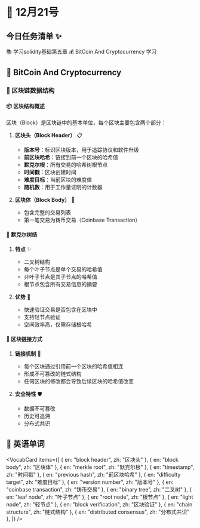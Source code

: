 
# 📅 12月21号

## 今日任务清单 ✨

<Logbook>
      <Logbook.TaskItem isComplete={false}>📚 学习solidity基础第五章</Logbook.TaskItem>
      <Logbook.TaskItem isComplete={false}>💰 BitCoin And Cryptocurrency 学习</Logbook.TaskItem>
</Logbook>

## 🔗 BitCoin And Cryptocurrency

### 🔐 区块链数据结构

#### 📦 区块结构概述

区块（Block）是区块链中的基本单位，每个区块主要包含两个部分：

1. **区块头（Block Header）** 📋
   - **版本号**：标识区块版本，用于追踪协议和软件升级
   - **前区块哈希**：链接到前一个区块的哈希值
   - **默克尔根**：所有交易的哈希树根节点
   - **时间戳**：区块创建时间
   - **难度目标**：当前区块的难度值
   - **随机数**：用于工作量证明的计数器

2. **区块体（Block Body）** 📝
   - 包含完整的交易列表
   - 第一笔交易为铸币交易（Coinbase Transaction）

#### 🌲 默克尔树结

<TreeNode label="Root Hash\n0xabc...">
  <TreeNode label="Hash(AB)\n0x123...">
    <TreeNode label="Hash(A)\n0x456...">
      <TreeNode label="Trans_A\n1.5 BTC" />
    </TreeNode>
    <TreeNode label="Hash(B)\n0x789...">
      <TreeNode label="Trans_B\n0.5 BTC" />
    </TreeNode>
  </TreeNode>
  <TreeNode label="Hash(CD)\n0xdef...">
    <TreeNode label="Hash(C)\n0xabc...">
      <TreeNode label="Trans_C\n2.0 BTC" />
    </TreeNode>
    <TreeNode label="Hash(D)\n0xdef...">
      <TreeNode label="Trans_D\n1.0 BTC" />
    </TreeNode>
  </TreeNode>
</TreeNode>

1. **特点** ✨
   - 二叉树结构
   - 每个叶子节点是单个交易的哈希值
   - 非叶子节点是其子节点的哈希值
   - 根节点包含所有交易信息的摘要

2. **优势** 💪
   - 快速验证交易是否包含在区块中
   - 支持轻节点验证
   - 空间效率高，仅需存储根哈希

#### 🔄 区块链接方式

<TreeNode label="Block N+1 (区块头)&#10;Version: 2&#10;PrevHash: 0xabc...&#10;MerkleRoot: 0x123...&#10;Timestamp: 2024-01-21&#10;Difficulty: 5&#10;Nonce: 1234">
  <TreeNode label="Block N (区块头)&#10;Version: 2&#10;PrevHash: 0x789...&#10;MerkleRoot: 0x456...&#10;Timestamp: 2024-01-20&#10;Difficulty: 5&#10;Nonce: 5678">
    <TreeNode label="Block N-1 (区块头)&#10;Version: 2&#10;PrevHash: 0x456...&#10;MerkleRoot: 0x789...&#10;Timestamp: 2024-01-19&#10;Difficulty: 5&#10;Nonce: 9012" />
  </TreeNode>
</TreeNode>

1. **链接机制** 🔗
   - 每个区块通过引用前一个区块的哈希值相连
   - 形成不可篡改的链式结构
   - 任何区块的修改都会导致后续区块的哈希值改变

2. **安全特性** 🛡️
   - 数据不可篡改
   - 历史可追溯
   - 分布式共识

## 📝 英语单词

<VocabCard items={[
  { en: "block header", zh: "区块头" },
  { en: "block body", zh: "区块体" },
  { en: "merkle root", zh: "默克尔根" },
  { en: "timestamp", zh: "时间戳" },
  { en: "previous hash", zh: "前区块哈希" },
  { en: "difficulty target", zh: "难度目标" },
  { en: "version number", zh: "版本号" },
  { en: "coinbase transaction", zh: "铸币交易" },
  { en: "binary tree", zh: "二叉树" },
  { en: "leaf node", zh: "叶子节点" },
  { en: "root node", zh: "根节点" },
  { en: "light node", zh: "轻节点" },
  { en: "block verification", zh: "区块验证" },
  { en: "chain structure", zh: "链式结构" },
  { en: "distributed consensus", zh: "分布式共识" },
]} />




